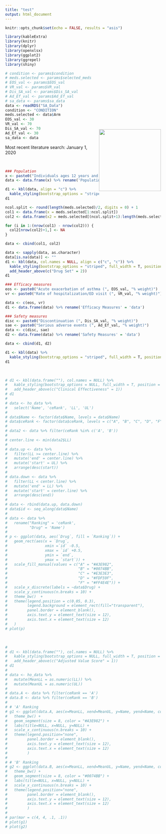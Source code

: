 ```yaml
---
title: "test" 
output: html_document
---
```

<style>
  .flat-table {
    display: block;
    font-family: sans-serif;
    -webkit-font-smoothing: antialiased;
    font-size: 115%;
    overflow: auto;
    width: auto;
  }
  h1 {
  color: #145369;
  font-weight: bold;
  }
  table {
  width: 100%;
  margin-bottom: 0px !important;
  }
  thead {
    background-color: #0079C2;
    color: white;
    font-weight: normal;
    padding: 20px 30px;
    text-align: center;
  }
  tbody {
    background-color: rgb(255, 255, 255);
    color: rgb(111, 111, 111);
    padding: 20px 30px;
  }
</style>

```r
knitr::opts_chunk$set(echo = FALSE, results = "asis")

library(kableExtra)
library(knitr)
library(dplyr)
library(openxlsx)
library(ggplot2)
library(ggrepel)
library(shiny)

# condition <- params$condition
# meds.selected <- params$selected_meds
# EOS_val <- params$EOS_val
# VR_val <- params$VR_val
# Dis_SA_val <- params$Dis_SA_val
# Ad_Ef_val <- params$Ad_Ef_val
# sa_data <- params$sa_data
data <- readRDS("SA_Data")
condition <- "CONDITION"
meds.selected <- data$Arm
EOS_val <- 30
VR_val <- 70
Dis_SA_val <- 70
Ad_Ef_val <- 30
sa_data <- data
```


<img style="float: right; width: 200px; margin-top: -50px" src="https://www.bcbs.com/themes/custom/bcbs/img/full-logo.svg">


Most recent literature search: January 1, 2020

\

```r
### Population
x <- paste0("Individuals ages 12 years and older with moderate to severe allergic asthma or eosinophilic asthma")
data <- data.frame(x) %>% rename('Population' = 'x')

d1 <- kbl(data, align = "c") %>%
  kable_styling(bootstrap_options = "striped", full_width = T, position = "left")
d1
```

```r
ncol.split <- round(length(meds.selected)/2, digits = 0) + 1
col1 <- data.frame(x = meds.selected[1:ncol.split])
col2 <- data.frame(x2 = meds.selected[(ncol.split+1):length(meds.selected)])

for (i in 1:(nrow(col1) - nrow(col2))) {
  col2[nrow(col2)+1,] <- NA
}

data <- cbind(col1, col2)

data <- sapply(data, as.character)
data[is.na(data)] <- ""
d1 <- kbl(data, col.names = NULL, align = c("c", "c")) %>%
  kable_styling(bootstrap_options = "striped", full_width = T, position = "left") %>%
  add_header_above(c("Drug Set" = 2))
d1
```

```r

### Efficacy measures
eos <- paste0("Acute exacerbation of asthma (", EOS_val, "% weight)")
vr <- paste0("Rate of hospitalization/ED visit (", VR_val, "% weight)")

data <- c(eos, vr)
d1 <- data.frame(data) %>% rename('Efficacy Measures' = 'data')

### Safety measures
disc <- paste0("Discontinuation (", Dis_SA_val, "% weight)")
sae <- paste0("Serious adverse events (", Ad_Ef_val, "% weight)")
data <- c(disc, sae)
d2 <- data.frame(data) %>% rename('Safety Measures' = 'data')

data <- cbind(d1, d2)

d1 <- kbl(data) %>%
  kable_styling(bootstrap_options = "striped", full_width = T, position = "left")
d1

```

\


```r

# d1 <- kbl(data.frame(""), col.names = NULL) %>%
#   kable_styling(bootstrap_options = NULL, full_width = T, position = "left") %>%
#   add_header_above(c("Clinical Effectiveness" = 1))
# d1
# 
# data <- ho_data %>%
#   select('Name', 'ceRank', 'LL', 'UL')
# 
# data$Name <- factor(data$Name, levels = data$Name)
# data$ceRank <- factor(data$ceRank, levels = c("A", "B", "C", "D", "F"))
# 
# data2 <- data %>% filter(ceRank %in% c('A', 'B'))
# 
# center.line <- min(data2$LL)
# 
# data.up <- data %>%
#   filter(LL >= center.line) %>%
#   mutate('end' = center.line) %>%
#   mutate('start' = UL) %>%
#   arrange(desc(start))
# 
# data.down <- data %>%
#   filter(LL < center.line) %>%
#   mutate('end' = LL) %>%
#   mutate('start' = center.line) %>%
#   arrange(desc(end))
# 
# data <- rbind(data.up, data.down)
# data$id <- seq_along(data$Name)
# 
# data <- data %>% 
#   rename("Ranking" = 'ceRank',
#          "Drug" = 'Name')
# 
# p <- ggplot(data, aes(`Drug`, fill = `Ranking`)) + 
#   geom_rect(aes(x = `Drug`,
#                 xmin =`id` -0.5, 
#                 xmax = `id` +0.5, 
#                 ymin = `end`,
#                 ymax = `start`)) +
#   scale_fill_manual(values = c("A" = "#A3E982",
#                                "B" = "#0074BB",
#                                "C" = "#E3E3E3",
#                                "D" = "#FDF59F",
#                                "F" = "#FF4E4E")) +
#   scale_x_discrete(labels = ~data$Drug) +
#   scale_y_continuous(n.breaks = 10) +
#   theme_bw()  +
#   theme(legend.position = c(0.05, 0.3),
#         legend.background = element_rect(fill="transparent"),
#         panel.border = element_blank(),
#         axis.text.y = element_text(size = 12),
#         axis.text.x = element_text(size = 12)
#   )
# plot(p)

```

\

```r
# 
# d1 <- kbl(data.frame(""), col.names = NULL) %>%
#   kable_styling(bootstrap_options = NULL, full_width = T, position = "left") %>%
#   add_header_above(c("Adjusted Value Score" = 1))
# d1
# 
# data <- ho_data %>%
#   mutate(MeanLL = as.numeric(LL)) %>%
#   mutate(MeanUL = as.numeric(UL)) 
# 
# data.A <- data %>% filter(ceRank == 'A')
# data.B <- data %>% filter(ceRank == 'B')
# 
# # 'A' Ranking
# g1 <- ggplot(data.A, aes(x=MeanLL, xend=MeanUL, y=Name, yend=Name, color=ceRank)) +
#   theme_bw() +
#   geom_segment(size = 8, color = "#A3E982") +
#   labs(title=NULL, x=NULL, y=NULL) +
#   scale_x_continuous(n.breaks = 10) +
#   theme(legend.position="none",
#         panel.border = element_blank(),
#         axis.text.y = element_text(size = 12),
#         axis.text.x = element_text(size = 12)
#         )
# 
# # 'B' Ranking
# g2 <- ggplot(data.B, aes(x=MeanLL, xend=MeanUL, y=Name, yend=Name, color=ceRank)) +
#   theme_bw() +
#   geom_segment(size = 8, color = "#0074BB") +
#   labs(title=NULL, x=NULL, y=NULL) +
#   scale_x_continuous(n.breaks = 10) +
#   theme(legend.position="none",
#         panel.border = element_blank(),
#         axis.text.y = element_text(size = 12),
#         axis.text.x = element_text(size = 12)
#         )
# 
# par(mar = c(4, 4, .1, .1))
# plot(g1)
# plot(g2)

```